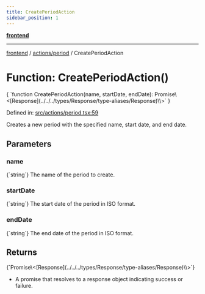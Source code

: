 ```yaml
---
title: CreatePeriodAction
sidebar_position: 1
---
```



[**frontend**](../../..)

***

[frontend](../../..) / [actions/period](..) / CreatePeriodAction

# Function: CreatePeriodAction()

<CodeBlock language="ts">
{ `function CreatePeriodAction(name, startDate, endDate): Promise\<[Response](../../../types/Response/type-aliases/Response)\<void\>\>` }
</CodeBlock>

Defined in: [src/actions/period.tsx:59](https://github.com/svsticky/CommitteeClash/blob/8a31d8fc8422df670b3b4cb3b5fd558ecdeabb90/frontend/src/actions/period.tsx#L59)

Creates a new period with the specified name, start date, and end date.

## Parameters

### name
<CodeBlock language="ts">
{`string`}
</CodeBlock>
The name of the period to create.

### startDate
<CodeBlock language="ts">
{`string`}
</CodeBlock>
The start date of the period in ISO format.

### endDate
<CodeBlock language="ts">
{`string`}
</CodeBlock>
The end date of the period in ISO format.

## Returns
<CodeBlock language="ts">
{`Promise\<[Response](../../../types/Response/type-aliases/Response)\<void\>\>`}
</CodeBlock>

- A promise that resolves to a response object indicating success or failure.
